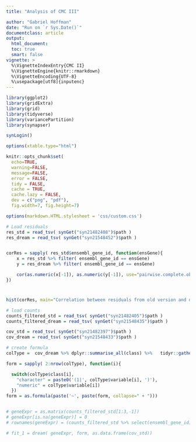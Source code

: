 ```yaml
---
title: "Analysis of CMC III"

author: "Gabriel Hoffman"
date: "Run on `r Sys.Date()`"
documentclass: article
output: 
  html_document:
  toc: true
  smart: false
vignette: >
  %\VignetteIndexEntry{CMC II}
  %\VignetteEngine{knitr::rmarkdown}
  %\VignetteEncoding{UTF-8}
  %\usepackage[utf8]{inputenc}
---
```


<!--- 

# run analysis
cd /sc/orga/projects/CommonMind/hoffman/cmc_analysis
ml openssl pandoc
R

rmarkdown::render("src/compare_residuals.Rmd", output_dir='./', intermediates_dir='./')

# results:
https://hoffmg01.u.hpc.mssm.edu/commonmind/hoffman/cmc_analysis/
--->


```r
library(ggplot2)
library(gridExtra)
library(grid)
library(tidyverse)
library(variancePartition)
library(synapser)

synLogin()

options(xtable.type="html")

knitr::opts_chunk$set(
  echo=TRUE,
  warning=FALSE,
  message=FALSE,
  error = FALSE,
  tidy = FALSE,
  cache = TRUE,
  cache.lazy = FALSE,
  dev = c("png", "pdf"), 
  fig.width=7, fig.height=7)

options(markdown.HTML.stylesheet = 'css/custom.css')
```



```r
# Load residuals
res_std = read_tsv( synGet("syn21482408")$path )
res_dream = read_tsv( synGet("syn21548452")$path ) 


corRes = sapply( res_std$ensembl_gene_id, function(ensGene){
	x = res_std %>% filter( ensembl_gene_id == ensGene)
	y = res_dream %>% filter( ensembl_gene_id == ensGene)

	cor(as.numeric(x[-1]), as.numeric(y[-1]), use="pairwise.complete.obs")
})
```

# 
```r
hist(corRes, main="Correlation between residuals from old version and dream")
```

```r
# load counts
counts_filtered_std = read_tsv( synGet("syn21482405")$path )
counts_filtered_dream = read_tsv( synGet("syn21548435")$path )

cov_std = read_tsv( synGet("syn21482397")$path )
cov_dream = read_tsv( synGet("syn21548433")$path )

# create formula
colType =  cov_dream %>% dplyr::summarise_all(class) %>%   tidyr::gather(variable, class)

form = sapply( 2:nrow(colType), function(i){

  switch(colType$class[i], 
    "character" = paste0('(1|', colType$variable[i], ')'),
    "numeric" = colType$variable[i])
  })
form = as.formula(paste('~', paste(form, collapse=" + ")))


# geneExpr = as.matrix(counts_filtered_std[1:3,-1])
# geneExpr[is.na(geneExpr)] = 0
# rownames(geneExpr) = (counts_filtered_std %>% select(ensembl_gene_id))[1:3]

# fit_1 = dream( geneExpr, form, as.data.frame(cov_std))

```






















